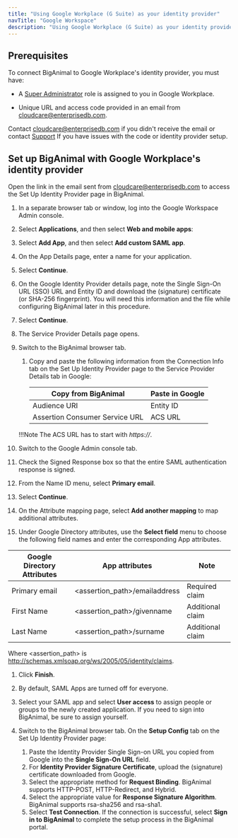 ```yaml
---
title: "Using Google Workplace (G Suite) as your identity provider"
navTitle: "Google Workspace"
description: "Using Google Workplace (G Suite) as your identity provider for your Azure or AWS account"
---
```


## Prerequisites

To connect BigAnimal to Google Workplace's identity provider, you must have:
- A [Super Administrator](https://support.google.com/a/answer/2405986#super_admin) role is assigned to you in Google Workplace.

- Unique URL and access code provided in an email from cloudcare@enterprisedb.com. 

 Contact [cloudcare@enterprisedb.com](mailto:cloudcare@enterprisedb.com) if you didn't receive the email or contact [Support](/biganimal/release/overview/support) If you have issues with the code or identity provider setup.

## Set up BigAnimal with Google Workplace's identity provider 

Open the link in the email sent from cloudcare@enterprisedb.com to access the Set Up Identity Provider page in BigAnimal. 

1. In a separate browser tab or window, log into the Google Workspace Admin console. 
1. Select **Applications**, and then select **Web and mobile apps**: 
1. Select **Add App**, and then select **Add custom SAML app**.
1. On the App Details page, enter a name for your application.
1. Select **Continue**.
1. On the Google Identity Provider details page, note the Single Sign-On URL (SSO) URL and Entity ID and download the (signature) certificate (or SHA-256 fingerprint). You will need this information and the file while configuring BigAnimal later in this procedure.
1. Select **Continue**.
1. The Service Provider Details page opens.
1. Switch to the BigAnimal browser tab. 
     1. Copy and paste the following information from the Connection Info tab on the Set Up Identity Provider page to the Service Provider Details tab in Google:

        | Copy from BigAnimal            | Paste in Google             |
        | ------------------------------ | --------------------------- |
        | Audience URI                   | Entity ID                   |
        | Assertion Consumer Service URL | ACS URL                     |

     !!!Note
         The ACS URL has to start with *https://*.

1. Switch to the Google Admin console tab.

1. Check the Signed Response box so that the entire SAML authentication response is signed.

1. From the Name ID menu, select **Primary email**. 

1. Select **Continue**.

1. On the Attribute mapping page, select **Add another mapping** to map additional attributes. 

1. Under Google Directory attributes, use the **Select field** menu to choose the following field names and enter the corresponding App attributes.
    
 | Google Directory Attributes      | App attributes                                      | Note             |
 |----------------------------------|-----------------------------------------------------|------------------|
 | Primary email                    | &lt;assertion_path>/emailaddress                    | Required claim   |
 | First Name                       | &lt;assertion_path>/givenname                       | Additional claim |
 | Last Name                        | &lt;assertion_path>/surname                         | Additional claim |
    
 Where &lt;assertion_path> is http://schemas.xmlsoap.org/ws/2005/05/identity/claims. 


1. Click **Finish**.

1. By default, SAML Apps are turned off for everyone.

1. Select your SAML app and select **User access** to assign people or groups to the newly created application. If you need to sign into BigAnimal, be sure to assign yourself. 

1. Switch to the BigAnimal browser tab. On the **Setup Config** tab on the Set Up Identity Provider page: 
      1. Paste the Identity Provider Single Sign-on URL you copied from Google into the **Single Sign-On URL** field. 
      1. For **Identity Provider Signature Certificate**, upload the (signature) certificate downloaded from Google. 
      1. Select the appropriate method for **Request Binding**. BigAnimal supports HTTP-POST, HTTP-Redirect, and Hybrid. 
      1. Select the appropriate value for **Response Signature Algorithm**. BigAnimal supports rsa-sha256 and rsa-sha1. 
      1. Select **Test Connection**. If the connection is successful, select **Sign in to BigAnimal** to complete the setup process in the BigAnimal portal.
